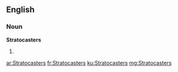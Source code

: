 ==English==

===Noun===
'''Stratocasters'''

# {{plural of|Stratocaster}}

[[ar:Stratocasters]]
[[fr:Stratocasters]]
[[ku:Stratocasters]]
[[mg:Stratocasters]]